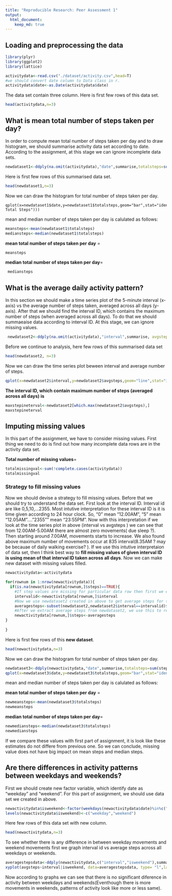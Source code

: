```yaml
--- 
title: "Reproducible Research: Peer Assessment 1" 
output:  
  html_document: 
    keep_md: true 
--- 
```


## Loading and preprocessing the data
```r
library(plyr)
library(ggplot2)
library(lattice)

activitydata<-read.csv("./dataset/activity.csv",head=T)
#we should convert date column to Data class in r.
activitydata$date<-as.Date(activitydata$date)
```
The data set contain three column. Here is first few rows of this data set.
```r
head(activitydata,n=3)
```

## What is mean total number of steps taken per day?
In order to compute mean total number of steps taken per day and to draw histogram, we should summarise activity data set according to date. According to the assignment, at this stage we can ignore incomplete data sets.
```r
newdataset1<-ddply(na.omit(activitydata),"date",summarise,totalsteps=sum(steps))
```
Here is first few rows of this summarised data set.
```r
head(newdataset1,n=3)
```
Now we can draw the histogram for total number of steps taken per day.
```{r.echo=TRUE}
qplot(x=newdataset1$date,y=newdataset1$totalsteps,geom="bar",stat="identity",xlab=expression(bold("Date")),ylab=expression(bold(" Total Steps"))) 
```

mean and median number of steps taken per day is calulated as follows:

```r
meansteps<-mean(newdataset1$totalsteps)
mediansteps<-median(newdataset1$totalsteps)
```
**mean total number of steps taken per day** = 
```r
meansteps  
```
**median total number of steps taken per day**=
```r
 mediansteps
```
## What is the average daily activity pattern?

In this section we should make a time series plot of the 5-minute interval (x-axis) vs the average number of steps taken, averaged across all days (y-axis). After that
 we should find the interval ID, which contains the maximum number of steps (when averaged across all days). To do that we should summaeaise data according to interval ID. At this stage, we can ignore missing values.
 
```r
 newdataset2<-ddply(na.omit(activitydata),"interval",summarise, avgsteps=mean(steps))
```
Before we continue to analysis, here few rows of this summarised data set
```r
head(newdataset2, n=3)
```
Now we can draw the time series plot beween interval and average number of steps.
```r
qplot(x=newdataset2$interval,y=newdataset2$avgsteps,geom="line",stat="identity",xlab=expression(bold("Interval ID")), ylab =expression(bold(" Average Steps (across all days)")) )
```

**The interval ID, which contain maximum number of steps (averaged across all days) is **
```r
maxstepineterval<-newdataset2[which.max(newdataset2$avgsteps),]
maxstepineterval
```

## Imputing missing values
In this part of the assignment, we have to consider missing values. First thing we need to do is find out how many incomplete data rows are in the activity data set.

**Total number of missing values**=

```r
totalmissingval<-sum(!complete.cases(activitydata))
totalmissingval
```

### Strategy to fill missing values
Now we should devise a strategy to fill missing values. Before that we should try to understand the data set. First look at the interval ID. Interval id are like 0,5,10,...2355. Most intutive interpretation for these interval ID is it is time given according to 24 hour clock. So, "0" mean "12.00AM", "5" mean "12.05AM"...."2355"" mean "23:55PM". Now with this interpretation if we look at the time series plot in above (interval vs avgsteps ) we can see that from 12.00AM-5.00AM there are almost zero movements( due sleep ?). Then starting around 7.00AM, movements starts to increase. We also found above maximum number of movements occur at 835 interval(8.35AM ? may be becauae of daily walking exercise? ). If we use this intutive interpretaion of data set, then I think best way to **fill missing values of given interval ID is using mean of that interval ID taken across all days**. Now we can make new dataset with missing values filled.

```r
newactivitydata<-activitydata

for(rownum in 1:nrow(newactivitydata)){
  if(is.na(newactivitydata[rownum,]$steps)==TRUE){
    #If step values are missing for particular data row then first we extract the interval ID of that row.
    intervalid<-newactivitydata[rownum,]$interval 
    #Now we use newdataset2 created in above to get average steps for that particular interval id.
    averagesteps<-subset(newdataset2,newdataset2$interval==intervalid)$avgsteps
    #After we extract average steps from newdataset2, we use this to replace missing steps.
    newactivitydata[rownum,]$steps<-averagesteps
}
  
}

```

Here is first few rows of this **new dataset**.
```r
head(newactivitydata,n=3)
```

Now we can draw the histogram for total number of steps taken per day.
```r
newdataset3<-ddply(newactivitydata,"date",summarise,totalsteps=sum(steps))
qplot(x=newdataset3$date,y=newdataset3$totalsteps,geom="bar",stat="identity",xlab=expression(bold("Date")),ylab=expression(bold(" Total Steps"))) 
```

mean and median number of steps taken per day is calulated as follows:

**mean total number of steps taken per day** = 
```r
newmeansteps<-mean(newdataset3$totalsteps)
newmeansteps  
```
**median total number of steps taken per day**=
```r
newmediansteps<-median(newdataset3$totalsteps)
newmediansteps
```

If we compare these values with first part of assignment, it is look like these estimates do not differe from previous one. So we can conclude, missing value does not have big impact on mean steps and median steps.

## Are there differences in activity patterns between weekdays and weekends?
First we should create new factor variable, which identify date as "weekday" and "weekend". For this part of assignment, we should use data set we created in above.

```r
newactivitydata$isweekend<-factor(weekdays(newactivitydata$date)%in%c("Sunday","Saturday"))
levels(newactivitydata$isweekend)<-c("weekday","weekend")
```

Here few rows of this data set with new column.

```r
head(newactivitydata,n=3)
```

To see whether there is any difference in between weekday movements and weekend movements first we graph interval id vs average steps across all weekdays or weekends.

```r
averagestepsdata<-ddply(newactivitydata,c("interval","isweekend"),summarise, avgsteps=mean(steps))
xyplot(avgsteps~interval|isweekend, data=averagestepsdata, type= "l",layout=c(1,2),xlab="Interval", ylab="Number of steps")
```

Now according to graphs we can see that there is no significant diference in activity between weekdays and weekends(Eventhough there is more movements in weekends, patterns of activity look like more or less same). 